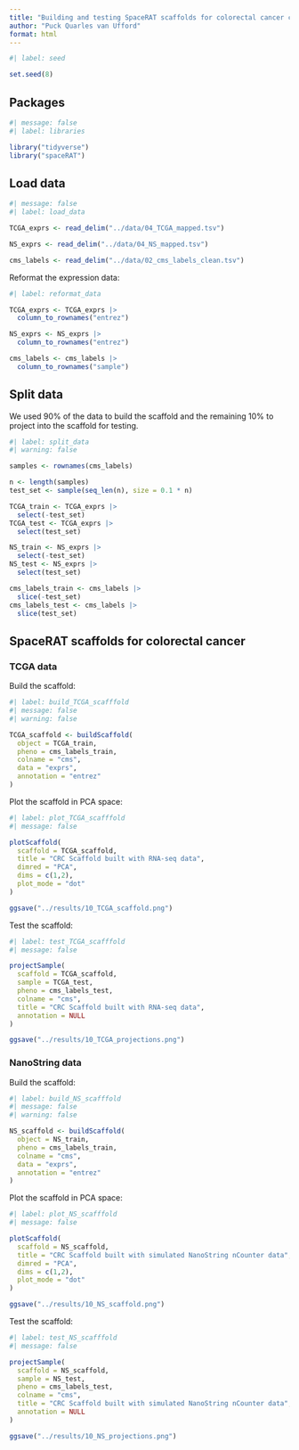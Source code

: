 ```yaml
---
title: "Building and testing SpaceRAT scaffolds for colorectal cancer consensus molecular subtypes"
author: "Puck Quarles van Ufford"
format: html
---
```


```r
#| label: seed

set.seed(8)
```

## Packages

```r
#| message: false
#| label: libraries

library("tidyverse")
library("spaceRAT")
```

## Load data

```r
#| message: false
#| label: load_data

TCGA_exprs <- read_delim("../data/04_TCGA_mapped.tsv")

NS_exprs <- read_delim("../data/04_NS_mapped.tsv")

cms_labels <- read_delim("../data/02_cms_labels_clean.tsv")
```

Reformat the expression data:

```r
#| label: reformat_data

TCGA_exprs <- TCGA_exprs |> 
  column_to_rownames("entrez")

NS_exprs <- NS_exprs |> 
  column_to_rownames("entrez")

cms_labels <- cms_labels |> 
  column_to_rownames("sample")
```

## Split data

We used 90% of the data to build the scaffold and the remaining 10% to project into the scaffold for testing.

```r
#| label: split_data
#| warning: false

samples <- rownames(cms_labels)

n <- length(samples)
test_set <- sample(seq_len(n), size = 0.1 * n)

TCGA_train <- TCGA_exprs |> 
  select(-test_set)
TCGA_test <- TCGA_exprs |> 
  select(test_set)

NS_train <- NS_exprs |> 
  select(-test_set)
NS_test <- NS_exprs |> 
  select(test_set)

cms_labels_train <- cms_labels |> 
  slice(-test_set)
cms_labels_test <- cms_labels |> 
  slice(test_set)
```

## SpaceRAT scaffolds for colorectal cancer

### TCGA data

Build the scaffold:

```r
#| label: build_TCGA_scafffold
#| message: false
#| warning: false

TCGA_scaffold <- buildScaffold(
  object = TCGA_train,
  pheno = cms_labels_train,
  colname = "cms",
  data = "exprs",
  annotation = "entrez"
)
```

Plot the scaffold in PCA space:

```r
#| label: plot_TCGA_scafffold
#| message: false

plotScaffold(
  scaffold = TCGA_scaffold, 
  title = "CRC Scaffold built with RNA-seq data",
  dimred = "PCA", 
  dims = c(1,2), 
  plot_mode = "dot"
)

ggsave("../results/10_TCGA_scaffold.png")
```

Test the scaffold:

```r
#| label: test_TCGA_scafffold
#| message: false

projectSample(
  scaffold = TCGA_scaffold,
  sample = TCGA_test,
  pheno = cms_labels_test,
  colname = "cms",
  title = "CRC Scaffold built with RNA-seq data",
  annotation = NULL
)

ggsave("../results/10_TCGA_projections.png")
```

### NanoString data

Build the scaffold:

```r
#| label: build_NS_scafffold
#| message: false
#| warning: false

NS_scaffold <- buildScaffold(
  object = NS_train,
  pheno = cms_labels_train,
  colname = "cms",
  data = "exprs",
  annotation = "entrez"
)
```

Plot the  scaffold in PCA space:

```r
#| label: plot_NS_scafffold
#| message: false

plotScaffold(
  scaffold = NS_scaffold, 
  title = "CRC Scaffold built with simulated NanoString nCounter data",
  dimred = "PCA", 
  dims = c(1,2), 
  plot_mode = "dot"
)

ggsave("../results/10_NS_scaffold.png")
```

Test the scaffold:

```r
#| label: test_NS_scafffold
#| message: false

projectSample(
  scaffold = NS_scaffold,
  sample = NS_test,
  pheno = cms_labels_test,
  colname = "cms",
  title = "CRC Scaffold built with simulated NanoString nCounter data",
  annotation = NULL
)

ggsave("../results/10_NS_projections.png")
```
